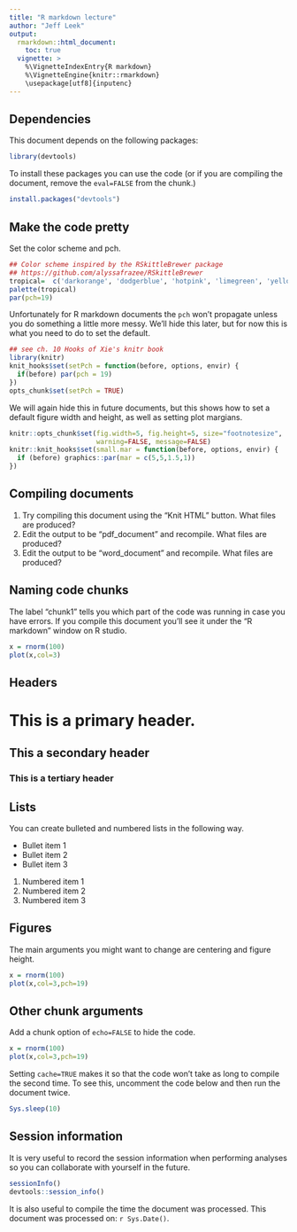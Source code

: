 ```yaml
---
title: "R markdown lecture"
author: "Jeff Leek"
output:
  rmarkdown::html_document:
    toc: true
  vignette: >  
    %\VignetteIndexEntry{R markdown}
    %\VignetteEngine{knitr::rmarkdown}
    \usepackage[utf8]{inputenc}
---
```


## Dependencies

This document depends on the following packages:

```r
library(devtools)
```

To install these packages you can use the code (or if you are compiling the document, remove the `eval=FALSE` from the chunk.)

```r
install.packages("devtools")
```

## Make the code pretty

Set the color scheme and pch.

```r
## Color scheme inspired by the RSkittleBrewer package
## https://github.com/alyssafrazee/RSkittleBrewer
tropical=  c('darkorange', 'dodgerblue', 'hotpink', 'limegreen', 'yellow')
palette(tropical)
par(pch=19)
```

Unfortunately for R markdown documents the `pch` won't propagate unless you do something a little more messy. We'll hide this later, but for now this is what you need to do to set the default.

```r
## see ch. 10 Hooks of Xie's knitr book
library(knitr)
knit_hooks$set(setPch = function(before, options, envir) {
  if(before) par(pch = 19)
})
opts_chunk$set(setPch = TRUE)
```

We will again hide this in future documents, but this shows how to set a default figure width and height, as well as setting plot margians.

```r
knitr::opts_chunk$set(fig.width=5, fig.height=5, size="footnotesize",
                      warning=FALSE, message=FALSE)
knitr::knit_hooks$set(small.mar = function(before, options, envir) {
  if (before) graphics::par(mar = c(5,5,1.5,1))
})
```

## Compiling documents

1.  Try compiling this document using the "Knit HTML" button. What files are produced?
2.  Edit the output to be "pdf_document" and recompile. What files are produced?
3.  Edit the output to be "word_document" and recompile. What files are produced?

## Naming code chunks

The label "chunk1" tells you which part of the code was running in case you have errors. If you compile this document you'll see it under the "R markdown" window on R studio.

```r
x = rnorm(100)
plot(x,col=3)
```

## Headers

# This is a primary header.

## This a secondary header

### This is a tertiary header

## Lists

You can create bulleted and numbered lists in the following way.

-   Bullet item 1
-   Bullet item 2
-   Bullet item 3

1.  Numbered item 1
2.  Numbered item 2
3.  Numbered item 3

## Figures

The main arguments you might want to change are centering and figure height.

```r
x = rnorm(100)
plot(x,col=3,pch=19)
```

## Other chunk arguments

Add a chunk option of `echo=FALSE` to hide the code.

```r
x = rnorm(100)
plot(x,col=3,pch=19)
```

Setting `cache=TRUE` makes it so that the code won't take as long to compile the second time. To see this, uncomment the code below and then run the document twice.

```r
Sys.sleep(10)
```

## Session information

It is very useful to record the session information when performing analyses so you can collaborate with yourself in the future.

```r
sessionInfo()
devtools::session_info()
```

It is also useful to compile the time the document was processed. This document was processed on: `r Sys.Date()`.
